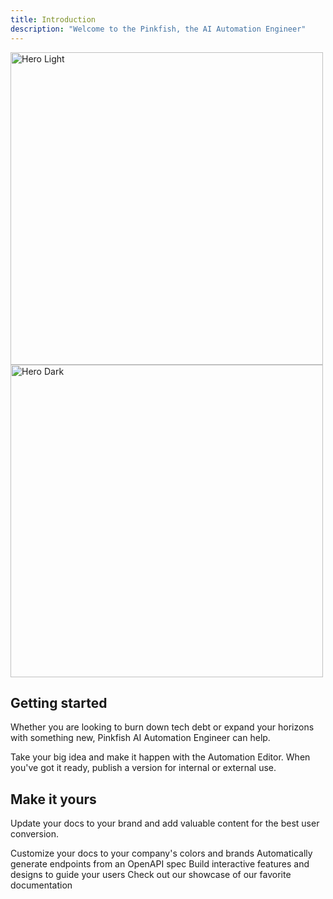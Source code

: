 ```yaml
---
title: Introduction
description: "Welcome to the Pinkfish, the AI Automation Engineer"
---
```


<img
  className="block dark:hidden"
  src="/images/hero2.png"
  alt="Hero Light"
  width="500"
/>
<img
  className="hidden dark:block"
  src="/images/hero2.png"
  alt="Hero Dark"
  width="500"
/>

## Getting started

Whether you are looking to burn down tech debt or expand your horizons with something new, Pinkfish AI Automation Engineer can help. 

<CardGroup cols={2}>
  <Card title="Build Automation" icon="bolt" href="/docs/quickstart">
    Take your big idea and make it happen with the Automation Editor.
  </Card>
  <Card title="Publish Automation" icon="rocket" href="/docs/development">
    When you've got it ready, publish a version for internal or external use.
  </Card>
</CardGroup>

## Make it yours

Update your docs to your brand and add valuable content for the best user conversion.

<CardGroup cols={2}>
  <Card title="Customize Style" icon="palette" href="/docs/settings/global">
    Customize your docs to your company's colors and brands
  </Card>
  <Card title="Reference APIs" icon="code" href="/docs/api-playground/openapi">
    Automatically generate endpoints from an OpenAPI spec
  </Card>
  <Card
    title="Add Components"
    icon="screwdriver-wrench"
    href="/docs/components/accordion"
  >
    Build interactive features and designs to guide your users
  </Card>
  <Card title="Get Inspiration" icon="stars" href="/customers">
    Check out our showcase of our favorite documentation
  </Card>
</CardGroup>
